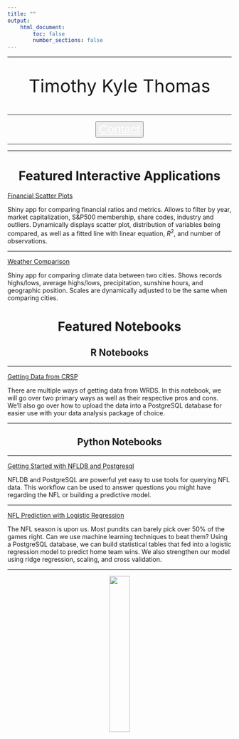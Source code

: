 ```yaml
---
title: ""
output:
    html_document:
        toc: false
        number_sections: false
---
```


---

<center>

<p style="font-size:30pt;">Timothy Kyle Thomas</p>

<!-- Research Consulting Services -->

---

<button type="button" class="btn btn-primary btn-lg"> <a href="mailto:timothykylethomas@gmail.com"  style="font-size:20pt;color:white;">Contact</a> </button>
</center>

---


---

<center>
# Featured Interactive Applications
</center>

[Financial Scatter Plots](https://kylethomas.shinyapps.io/finance_app/)

Shiny app for comparing financial ratios and metrics. Allows to filter by year, market capitalization, S&P500 membership, share codes, industry and outliers. Dynamically displays scatter plot, distribution of variables being compared, as well as a fitted line with linear equation, $R^2$, and number of observations.

---

[Weather Comparison](https://kylethomas.shinyapps.io/weather_comp/)

Shiny app for comparing climate data between two cities. Shows records highs/lows, average highs/lows, precipitation, sunshine hours, and geographic position. Scales are dynamically adjusted to be the same when comparing cities.


<center>
# Featured Notebooks
</center>

<center>
## R Notebooks
</center>

---

[Getting Data from CRSP](crsp_gettingdata.html)

There are multiple ways of getting data from WRDS. In this notebook, we will go over two primary ways as well as their respective pros and cons. We'll also go over how to upload the data into a PostgreSQL database for easier use with your data analysis package of choice.

---

<center>
## Python Notebooks
</center>

---

[Getting Started with NFLDB and Postgresql](nfldb-postgresql.html)

NFLDB and PostgreSQL are powerful yet easy to use tools for querying NFL data. This workflow can be used to answer questions you might have regarding the NFL or building a predictive model.

---

[NFL Prediction with Logistic Regression](nfl-prediction-1.html)

The NFL season is upon us. Most pundits can barely pick over 50% of the games right. Can we use machine learning techniques to beat them? Using a PostgreSQL database, we can build statistical tables that fed into a logistic regression model to predict home team wins. We also strengthen our model using ridge regression, scaling, and cross validation.

---

<!-- --- -->

<!-- <center> -->
<!-- # Services -->
<!-- </center> -->

<!-- Leveraging five years of experience as a professional researcher at Harvard Business School (in addition to six years as a student at Harvard and Furman), I provide high quality services in copy-editing, consulting, and tutoring.  -->

<!-- <center> -->
<!-- ## Copy-Editing -->
<!-- </center> -->

<!-- I have edited, typeset, and proof-read multiple papers that have appeared in publications such as *The Accounting Review* and *The Journal of Financial Economics*. Additionally, I have coauthored several cases and teaching plans that are available at Harvard Business Publishing. My experience allows me to relieved the highest possible quality for publications. -->


<!-- <center> -->
<!-- ## Consulting -->
<!-- </center> -->

<!-- In my time at Harvard Business School, I have aided fellow researchers, doctoral students, and faculty in getting started with an effective data analysis pipeline including R, Python, text editors, Stata, command line, or advanced Excel techniques. I place a special emphasis on bibliography management and reproducible research as a means to dramatically increase the efficiency. -->

<!-- <center> -->
<!-- ## Tutoring -->
<!-- </center> -->

<!-- As someone who was originally from a humanities background, I understand that math, statistics, and data science can be difficult to start. I provide tutoring to those who need additional help understanding the core concepts in these fields. For more advanced students, I offer insights into how to quickly perform the kind of research required for serious academic projects. I additionally provide tutoring in critical writing, logic, and grammar. -->


<!-- --- -->


<center>
![](logo.png){ width=30% }
</center>
